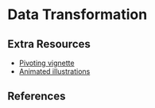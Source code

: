 # Data Transformation



## Extra Resources

* [Pivoting vignette](https://tidyr.tidyverse.org/articles/pivot.html)
* [Animated illustrations](https://github.com/gadenbuie/tidyexplain)

## References